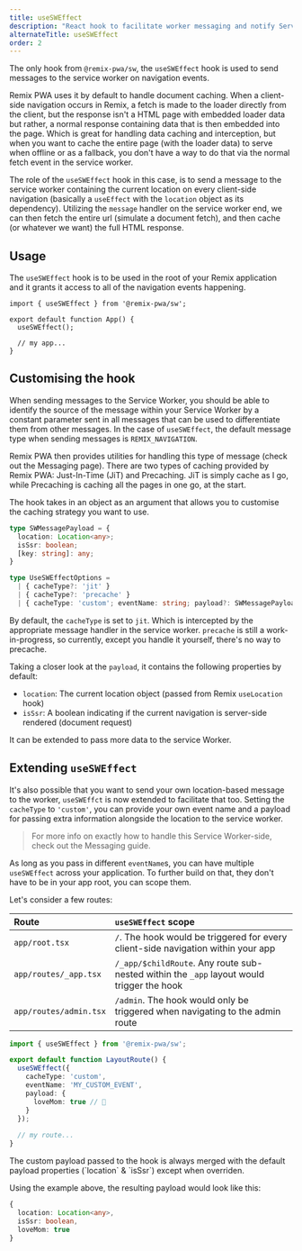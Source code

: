 ```yaml
---
title: useSWEffect
description: "React hook to facilitate worker messaging and notify Service Worker about location-based changes"
alternateTitle: useSWEffect
order: 2
---
```



The only hook from `@remix-pwa/sw`, the `useSWEffect` hook is used to send messages to the service worker on navigation events.

Remix PWA uses it by default to handle document caching. When a client-side navigation occurs in Remix, a fetch is made to the loader directly
from the client, but the response isn't a HTML page with embedded loader data but rather, a normal response containing data that is then embedded
into the page. Which is great for handling data caching and interception, but when you want to cache the entire page (with the loader data) to serve when offline
or as a fallback, you don't have a way to do that via the normal fetch event in the service worker.

The role of the `useSWEffect` hook in this case, is to send a message to the service worker containing the current location on every client-side navigation
(basically a `useEffect` with the `location` object as its dependency). Utilizing the `message` handler on the service worker end,
we can then fetch the entire url (simulate a document fetch), and then cache (or whatever we want) the full HTML response.

## Usage

The `useSWEffect` hook is to be used in the root of your Remix application and it grants it access to all of the navigation events
happening.

```tsx {{filename:'app/root.tsx'}}
import { useSWEffect } from '@remix-pwa/sw';

export default function App() {
  useSWEffect();
  
  // my app...
}
```

## Customising the hook

When sending messages to the Service Worker, you should be able to identify the source of the message within your Service
Worker by a constant parameter sent in all messages that can be used to differentiate them from other messages. In the case
of `useSWEffect`, the default message type when sending messages is `REMIX_NAVIGATION`.

Remix PWA then provides utilities for handling this type of message (check out the Messaging page). There are two types of caching
provided by Remix PWA: Just-In-Time (JiT) and Precaching. JiT is simply cache as I go, while Precaching is caching all the pages
in one go, at the start.

The hook takes in an object as an argument that allows you to customise the caching strategy you want to use. 

```ts
type SWMessagePayload = {
  location: Location<any>;
  isSsr: boolean;
  [key: string]: any;
}

type UseSWEffectOptions =
  | { cacheType?: 'jit' }
  | { cacheType?: 'precache' }
  | { cacheType: 'custom'; eventName: string; payload?: SWMessagePayload };
```

By default, the `cacheType` is set to `jit`. Which is intercepted by the appropriate message handler in the service worker. `precache` is
still a work-in-progress, so currently, except you handle it yourself, there's no way to precache.

Taking a closer look at the `payload`, it contains the following properties by default:

- `location`: The current location object (passed from Remix `useLocation` hook)
- `isSsr`: A boolean indicating if the current navigation is server-side rendered (document request)

It can be extended to pass more data to the service Worker.

## Extending `useSWEffect`

It's also possible that you want to send your own location-based message to the worker, `useSWEffct` is now extended to
facilitate that too. Setting the `cacheType` to `'custom'`, you can provide your own event name and a payload for passing
extra information alongside the location to the service worker.

> For more info on exactly how to handle this Service Worker-side, check out the Messaging guide.

As long as you pass in different `eventName`s, you can have multiple `useSWEffect` across your application. To further build on that,
they don't have to be in your app root, you can scope them.

Let's consider a few routes:

| Route                  | `useSWEffect` scope                                                                      |
|:-----------------------|:-----------------------------------------------------------------------------------------|
| `app/root.tsx`         | `/`. The hook would be triggered for every client-side navigation within your app        |
| `app/routes/_app.tsx`  | `/_app/$childRoute`. Any route sub-nested within the `_app` layout would trigger the hook |
| `app/routes/admin.tsx` | `/admin`. The hook would only be triggered when navigating to the admin route            |

```ts
import { useSWEffect } from '@remix-pwa/sw';

export default function LayoutRoute() {
  useSWEffect({
    cacheType: 'custom',
    eventName: 'MY_CUSTOM_EVENT',
    payload: {
      loveMom: true // 🥰
    } 
  });
  
  // my route...
}
```
<Info>
The custom payload passed to the hook is always merged with the default payload properties (`location` & `isSsr`) except when overriden.

Using the example above, the resulting payload would look like this:

```ts
{
  location: Location<any>,
  isSsr: boolean,
  loveMom: true
}
```
</Info>
